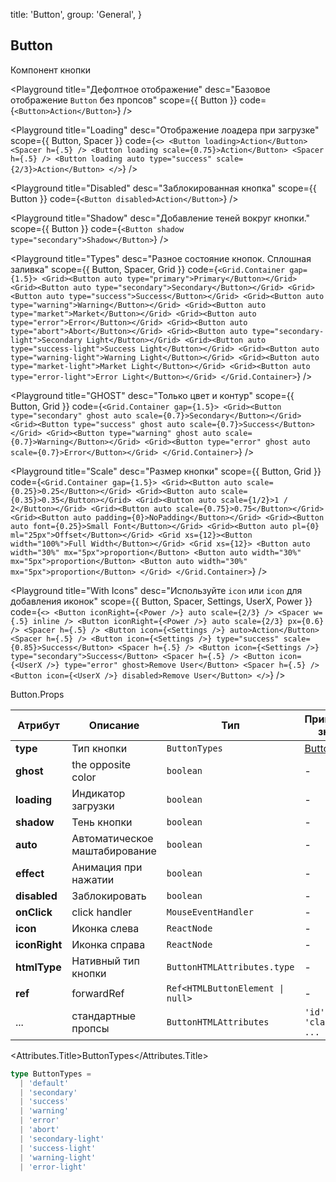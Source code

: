   title: 'Button',
  group: 'General',
}

## Button

Компонент кнопки

<Playground
  title="Дефолтное отображение"
  desc="Базовое отображение `Button` без пропсов"
  scope={{ Button }}
  code={`
<Button>Action</Button>
`}
/>

<Playground
  title="Loading"
  desc="Отображение лоадера при загрузке"
  scope={{ Button, Spacer }}
  code={`
<>
  <Button loading>Action</Button>
  <Spacer h={.5} />
  <Button loading scale={0.75}>Action</Button>
  <Spacer h={.5} />
  <Button loading auto type="success" scale={2/3}>Action</Button>
</>
`}
/>

<Playground
  title="Disabled"
  desc="Заблокированная кнопка"
  scope={{ Button }}
  code={`
<Button disabled>Action</Button>
`}
/>

<Playground
  title="Shadow"
  desc="Добавление теней вокруг кнопки."
  scope={{ Button }}
  code={`
<Button shadow type="secondary">Shadow</Button>
`}
/>

<Playground
  title="Types"
  desc="Разное состояние кнопок. Сплошная заливка"
  scope={{ Button, Spacer, Grid }}
  code={`
<Grid.Container gap={1.5}>
  <Grid><Button auto type="primary">Primary</Button></Grid>
  <Grid><Button auto type="secondary">Secondary</Button></Grid>
  <Grid><Button auto type="success">Success</Button></Grid>
  <Grid><Button auto type="warning">Warning</Button></Grid>
  <Grid><Button auto type="market">Market</Button></Grid>
  <Grid><Button auto type="error">Error</Button></Grid>
  <Grid><Button auto type="abort">Abort</Button></Grid>
  <Grid><Button auto type="secondary-light">Secondary Light</Button></Grid>
  <Grid><Button auto type="success-light">Success Light</Button></Grid>
  <Grid><Button auto type="warning-light">Warning Light</Button></Grid>
  <Grid><Button auto type="market-light">Market Light</Button></Grid>
  <Grid><Button auto type="error-light">Error Light</Button></Grid>
</Grid.Container>
`}
/>

<Playground
  title="GHOST"
  desc="Только цвет и контур"
  scope={{ Button, Grid }}
  code={`
<Grid.Container gap={1.5}>
  <Grid><Button type="secondary" ghost auto scale={0.7}>Secondary</Button></Grid>
  <Grid><Button type="success" ghost auto scale={0.7}>Success</Button></Grid>
  <Grid><Button type="warning" ghost auto scale={0.7}>Warning</Button></Grid>
  <Grid><Button type="error" ghost auto scale={0.7}>Error</Button></Grid>
</Grid.Container>
`}
/>

<Playground
  title="Scale"
  desc="Размер кнопки"
  scope={{ Button, Grid }}
  code={`
<Grid.Container gap={1.5}>
  <Grid><Button auto scale={0.25}>0.25</Button></Grid>
  <Grid><Button auto scale={0.35}>0.35</Button></Grid>
  <Grid><Button auto scale={1/2}>1 / 2</Button></Grid>
  <Grid><Button auto scale={0.75}>0.75</Button></Grid>
  <Grid><Button auto padding={0}>NoPadding</Button></Grid>
  <Grid><Button auto font={0.25}>Small Font</Button></Grid>
  <Grid><Button auto pl={0} ml="25px">Offset</Button></Grid>
  <Grid xs={12}><Button width="100%">Full Width</Button></Grid>
  <Grid xs={12}>
    <Button auto width="30%" mx="5px">proportion</Button>
    <Button auto width="30%" mx="5px">proportion</Button>
    <Button auto width="30%" mx="5px">proportion</Button>
  </Grid>
</Grid.Container>
`}
/>

<Playground
  title="With Icons"
  desc="Используйте `icon` или `icon` для добавления иконок"
  scope={{ Button, Spacer, Settings, UserX, Power }}
  code={`
<>
  <Button iconRight={<Power />} auto scale={2/3} />
  <Spacer w={.5} inline />
  <Button iconRight={<Power />} auto scale={2/3} px={0.6} />
  <Spacer h={.5} />
  <Button icon={<Settings />} auto>Action</Button>
  <Spacer h={.5} />
  <Button icon={<Settings />} type="success" scale={0.85}>Success</Button>
  <Spacer h={.5} />
  <Button icon={<Settings />} type="secondary">Success</Button>
  <Spacer h={.5} />
  <Button icon={<UserX />} type="error" ghost>Remove User</Button>
  <Spacer h={.5} />
  <Button icon={<UserX />} disabled>Remove User</Button>
</>
`}
/>

<Attributes edit="/pages/en-us/components/button.mdx">
<Attributes.Title>Button.Props</Attributes.Title>

| Атрибут       | Описание                                  | Тип                                             | Принимаемые значения        | Деф. значение   |
| ------------- | ----------------------------------------- | ----------------------------------------------- | --------------------------- | --------- |
| **type**      | Тип кнопки                                | `ButtonTypes`                                   | [ButtonTypes](#buttontypes) | `default` |
| **ghost**     | the opposite color                        | `boolean`                                       | -                           | `false`   |
| **loading**   | Индикатор загрузки                        | `boolean`                                       | -                           | `false`   |
| **shadow**    | Тень кнопки                               | `boolean`                                       | -                           | `false`   |
| **auto**      | Автоматическое маштабирование             | `boolean`                                       | -                           | `false`   |
| **effect**    | Анимация при нажатии                      | `boolean`                                       | -                           | `true`    |
| **disabled**  | Заблокировать                             | `boolean`                                       | -                           | `false`   |
| **onClick**   | click handler                             | `MouseEventHandler`                             | -                           | -         |
| **icon**      | Иконка слева                              | `ReactNode`                                     | -                           | -         |
| **iconRight** | Иконка справа                             | `ReactNode`                                     | -                           | -         |
| **htmlType**  | Нативный тип кнопки                       | `ButtonHTMLAttributes.type`                     | -                           | `button`  |
| **ref**       | forwardRef                                | <Code>Ref<HTMLButtonElement &#124; null></Code> | -                           | -         |
| ...           | стандартные пропсы                        | `ButtonHTMLAttributes`                          | `'id', 'className', ...`    | -         |

<Attributes.Title>ButtonTypes</Attributes.Title>

```ts
type ButtonTypes =
  | 'default'
  | 'secondary'
  | 'success'
  | 'warning'
  | 'error'
  | 'abort'
  | 'secondary-light'
  | 'success-light'
  | 'warning-light'
  | 'error-light'
```

</Attributes>

